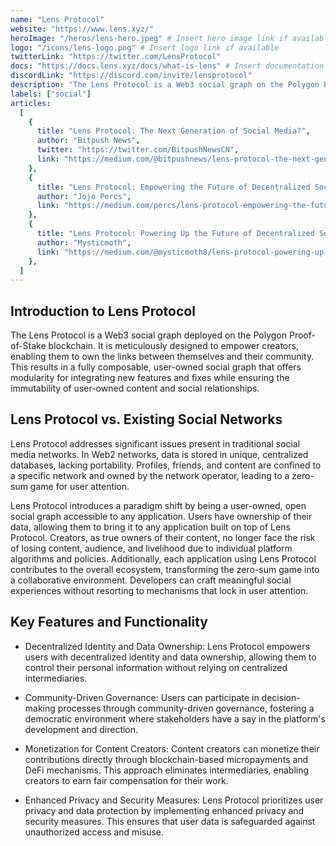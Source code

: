---
name: "Lens Protocol"
website: "https://www.lens.xyz/"
heroImage: "/heros/lens-hero.jpeg" # Insert hero image link if available
logo: "/icons/lens-logo.png" # Insert logo link if available
twitterLink: "https://twitter.com/LensProtocol"
docs: "https://docs.lens.xyz/docs/what-is-lens" # Insert documentation link if available
discordLink: "https://discord.com/invite/lensprotocol"
description: "The Lens Protocol is a Web3 social graph on the Polygon Proof-of-Stake blockchain. It empowers creators to own the links between themselves and their community, forming a fully composable, user-owned social graph."
labels: ["social"]
articles:
  [
    {
      title: "Lens Protocol: The Next Generation of Social Media?",
      author: "Bitpush News",
      twitter: "https://twitter.com/BitpushNewsCN",
      link: "https://medium.com/@bitpushnews/lens-protocol-the-next-generation-of-social-media-838dea2d2450",
    },
    {
      title: "Lens Protocol: Empowering the Future of Decentralized Social Media",
      author: "Jojo Percs",
      link: "https://medium.com/percs/lens-protocol-empowering-the-future-of-decentralized-social-media-fe2d195bf82c",
    },
    {
      title: "Lens Protocol: Powering Up the Future of Decentralized Social Media",
      author: "Mysticmoth",
      link: "https://medium.com/@mysticmoth8/lens-protocol-powering-up-the-future-of-decentralized-social-media-74de43634777#:~:text=Lens%20Protocol%20serves%20as%20a,)%2C%20encapsulating%20all%20their%20content.",
    },
  ]
---

## Introduction to Lens Protocol

The Lens Protocol is a Web3 social graph deployed on the Polygon Proof-of-Stake blockchain. It is meticulously designed to empower creators, enabling them to own the links between themselves and their community. This results in a fully composable, user-owned social graph that offers modularity for integrating new features and fixes while ensuring the immutability of user-owned content and social relationships.

## Lens Protocol vs. Existing Social Networks

Lens Protocol addresses significant issues present in traditional social media networks. In Web2 networks, data is stored in unique, centralized databases, lacking portability. Profiles, friends, and content are confined to a specific network and owned by the network operator, leading to a zero-sum game for user attention.

Lens Protocol introduces a paradigm shift by being a user-owned, open social graph accessible to any application. Users have ownership of their data, allowing them to bring it to any application built on top of Lens Protocol. Creators, as true owners of their content, no longer face the risk of losing content, audience, and livelihood due to individual platform algorithms and policies. Additionally, each application using Lens Protocol contributes to the overall ecosystem, transforming the zero-sum game into a collaborative environment. Developers can craft meaningful social experiences without resorting to mechanisms that lock in user attention.

## Key Features and Functionality

- Decentralized Identity and Data Ownership: Lens Protocol empowers users with decentralized identity and data ownership, allowing them to control their personal information without relying on centralized intermediaries.

- Community-Driven Governance: Users can participate in decision-making processes through community-driven governance, fostering a democratic environment where stakeholders have a say in the platform's development and direction.

- Monetization for Content Creators: Content creators can monetize their contributions directly through blockchain-based micropayments and DeFi mechanisms. This approach eliminates intermediaries, enabling creators to earn fair compensation for their work.

- Enhanced Privacy and Security Measures: Lens Protocol prioritizes user privacy and data protection by implementing enhanced privacy and security measures. This ensures that user data is safeguarded against unauthorized access and misuse.
